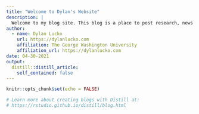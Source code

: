 ```yaml
---
title: "Welcome to Dylan's Website"
description: |
  Welcome to my blog site. This blog is a place to post research, news stories, and code. Enjoy reading. 
author:
  - name: Dylan Lucko 
    url: https://dylanlucko.com
    affiliation: The George Washington University
    affiliation_url: https://dylanlucko.com
date: 04-30-2021
output:
  distill::distill_article:
    self_contained: false
---
```


```r
knitr::opts_chunk$set(echo = FALSE)

# Learn more about creating blogs with Distill at:
# https://rstudio.github.io/distill/blog.html

```



